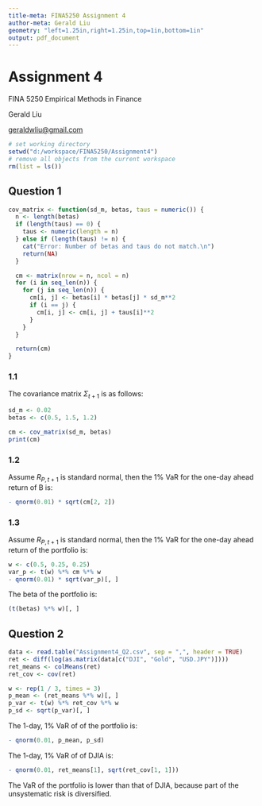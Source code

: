 ```yaml
---
title-meta: FINA5250 Assignment 4
author-meta: Gerald Liu
geometry: "left=1.25in,right=1.25in,top=1in,bottom=1in"
output: pdf_document
---
```


# Assignment 4
FINA 5250 Empirical Methods in Finance

Gerald Liu

[geraldwliu@gmail.com](mailto:geraldwliu@gmail.com)

```r
# set working directory
setwd("d:/workspace/FINA5250/Assignment4")
# remove all objects from the current workspace
rm(list = ls())
```

## Question 1
```r
cov_matrix <- function(sd_m, betas, taus = numeric()) {
  n <- length(betas)
  if (length(taus) == 0) {
    taus <- numeric(length = n)
  } else if (length(taus) != n) {
    cat("Error: Number of betas and taus do not match.\n")
    return(NA)
  }

  cm <- matrix(nrow = n, ncol = n)
  for (i in seq_len(n)) {
    for (j in seq_len(n)) {
      cm[i, j] <- betas[i] * betas[j] * sd_m**2
      if (i == j) {
        cm[i, j] <- cm[i, j] + taus[i]**2
      }
    }
  }

  return(cm)
}
```

### 1.1
The covariance matrix $\Sigma_{t+1}$ is as follows:
```r
sd_m <- 0.02
betas <- c(0.5, 1.5, 1.2)

cm <- cov_matrix(sd_m, betas)
print(cm)
```

### 1.2
Assume $R_{P,t+1}$ is standard normal, then the 1\% VaR for the one-day ahead return of B is:
```r
- qnorm(0.01) * sqrt(cm[2, 2])
```

### 1.3
Assume $R_{P,t+1}$ is standard normal, then the 1\% VaR for the one-day ahead return of the portfolio is:
```r
w <- c(0.5, 0.25, 0.25)
var_p <- t(w) %*% cm %*% w
- qnorm(0.01) * sqrt(var_p)[, ]
```
The beta of the portfolio is:
```r
(t(betas) %*% w)[, ]
```

## Question 2
```r
data <- read.table("Assignment4_Q2.csv", sep = ",", header = TRUE)
ret <- diff(log(as.matrix(data[c("DJI", "Gold", "USD.JPY")])))
ret_means <- colMeans(ret)
ret_cov <- cov(ret)

w <- rep(1 / 3, times = 3)
p_mean <- (ret_means %*% w)[, ]
p_var <- t(w) %*% ret_cov %*% w
p_sd <- sqrt(p_var)[, ]
```
The 1-day, 1\% VaR of of the portfolio is:
```r
- qnorm(0.01, p_mean, p_sd)
```

The 1-day, 1\% VaR of of DJIA is:
```r
- qnorm(0.01, ret_means[1], sqrt(ret_cov[1, 1]))
```

The VaR of the portfolio is lower than that of DJIA, because part of the unsystematic risk is diversified.
